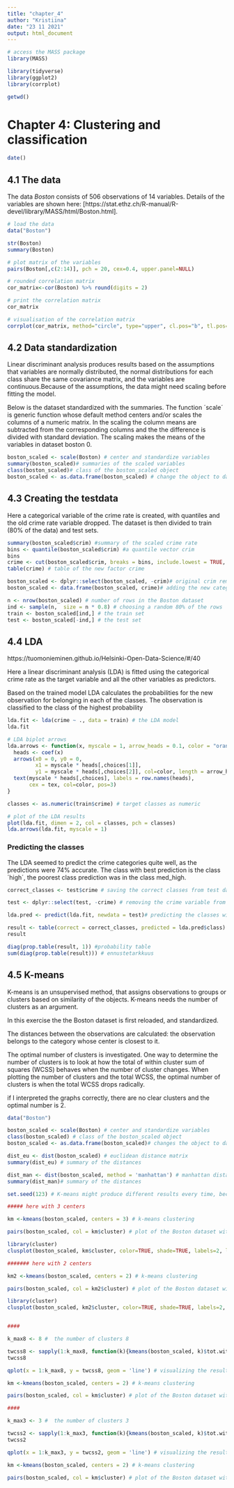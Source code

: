 ```yaml
---
title: "chapter_4"
author: "Kristiina"
date: "23 11 2021"
output: html_document
---
```


```r
# access the MASS package
library(MASS)

library(tidyverse)
library(ggplot2)
library(corrplot)

getwd()

```
# Chapter 4: Clustering and classification

```r
date()
```


## 4.1 The data

The data *Boston* consists of 506 observations of 14 variables. Details of the variables are shown here: [https://stat.ethz.ch/R-manual/R-devel/library/MASS/html/Boston.html]. 

```r

# load the data
data("Boston")

str(Boston)
summary(Boston)

# plot matrix of the variables
pairs(Boston[,c(2:14)], pch = 20, cex=0.4, upper.panel=NULL)

# rounded correlation matrix
cor_matrix<-cor(Boston) %>% round(digits = 2)

# print the correlation matrix
cor_matrix

# visualisation of the correlation matrix
corrplot(cor_matrix, method="circle", type="upper", cl.pos="b", tl.pos="d", tl.cex = 0.6)


```

## 4.2 Data standardization

Linear discriminant analysis produces results based on the assumptions that
variables are normally distributed, the normal distributions for each class share the same covariance matrix, and the variables are continuous.Because of the assumptions, the data might need scaling before fitting the model.

Below is the dataset standardized with the summaries. The function ´scale´ is generic function whose default method centers and/or scales the columns of a numeric matrix. In the scaling the column means are subtracted from the corresponding columns and the the difference is divided with standard deviation. The scaling makes the means of the variables in dataset boston 0. 

```r

boston_scaled <- scale(Boston) # center and standardize variables
summary(boston_scaled)# summaries of the scaled variables
class(boston_scaled)# class of the boston_scaled object
boston_scaled <- as.data.frame(boston_scaled) # change the object to data frame


```
## 4.3 Creating the testdata

Here a categorical variable of the crime rate is created, with quantiles and the old crime rate variable dropped. The dataset is then divided to train (80% of the data) and test sets. 

```r

summary(boston_scaled$crim) #summary of the scaled crime rate
bins <- quantile(boston_scaled$crim) #a quantile vector crim
bins
crime <- cut(boston_scaled$crim, breaks = bins, include.lowest = TRUE, labels = c("low", "med_low", "med_high", "high")) # a categorical variable 'crime'
table(crime) # table of the new factor crime

boston_scaled <- dplyr::select(boston_scaled, -crim)# original crim removed from the dataset
boston_scaled <- data.frame(boston_scaled, crime)# adding the new categorical value to scaled data

n <- nrow(boston_scaled) # number of rows in the Boston dataset 
ind <- sample(n,  size = n * 0.8) # choosing a random 80% of the rows
train <- boston_scaled[ind,] # the train set
test <- boston_scaled[-ind,] # the test set


```



## 4.4 LDA

https://tuomonieminen.github.io/Helsinki-Open-Data-Science/#/40 

Here a linear discriminant analysis (LDA) is fitted using the categorical crime rate as the target variable and all the other variables as predictors.

Based on the trained model LDA calculates the probabilities for the new observation for belonging in each of the classes. The observation is classified to the class of the highest probability

```r

lda.fit <- lda(crime ~ ., data = train) # the LDA model
lda.fit

# LDA biplot arrows
lda.arrows <- function(x, myscale = 1, arrow_heads = 0.1, color = "orange", tex = 0.75, choices = c(1,2)){
  heads <- coef(x)
  arrows(x0 = 0, y0 = 0, 
         x1 = myscale * heads[,choices[1]], 
         y1 = myscale * heads[,choices[2]], col=color, length = arrow_heads)
  text(myscale * heads[,choices], labels = row.names(heads), 
       cex = tex, col=color, pos=3)
}

classes <- as.numeric(train$crime) # target classes as numeric

# plot of the LDA results
plot(lda.fit, dimen = 2, col = classes, pch = classes)
lda.arrows(lda.fit, myscale = 1)


```

### Predicting the classes

The LDA seemed to predict the crime categories quite well, as the predictions were 74% accurate. The class with best prediction is the class ´high´, the poorest class prediction was in the class med_high.


```r

correct_classes <- test$crime # saving the correct classes from test data

test <- dplyr::select(test, -crime) # removing the crime variable from test data

lda.pred <- predict(lda.fit, newdata = test)# predicting the classes with test data

result <- table(correct = correct_classes, predicted = lda.pred$class) #cross tab of the results
result

diag(prop.table(result, 1)) #probability table
sum(diag(prop.table(result))) # ennustetarkkuus

```

## 4.5 K-means

K-means is an unsupervised method, that assigns observations to groups or clusters based on similarity of the objects. K-means needs the number of clusters as an argument.

In this exercise the the Boston dataset is first reloaded, and standardized. 

The distances between the observations are calculated: the observation belongs to the category whose center is closest to it.

The optimal number of clusters is investigated. One way to determine the number of clusters is to look at how the total of within cluster sum of squares (WCSS) behaves when the number of cluster changes. When plotting the number of clusters and the total WCSS, the optimal number of clusters is when the total WCSS drops radically.

if I interpreted the graphs correctly, there are no clear clusters and the optimal number is 2.

```r

data("Boston")

boston_scaled <- scale(Boston) # center and standardize variables
class(boston_scaled) # class of the boston_scaled object
boston_scaled <- as.data.frame(boston_scaled)# changes the object to data frame

dist_eu <- dist(boston_scaled) # euclidean distance matrix
summary(dist_eu) # summary of the distances

dist_man <- dist(boston_scaled, method = 'manhattan') # manhattan distance matrix
summary(dist_man)# summary of the distances

set.seed(123) # K-means might produce different results every time, because it randomly assigns the initial cluster centers. The function set.seed deals with that.

##### here with 3 centers

km <-kmeans(boston_scaled, centers = 3) # k-means clustering

pairs(boston_scaled, col = km$cluster) # plot of the Boston dataset with clusters

library(cluster)
clusplot(boston_scaled, km$cluster, color=TRUE, shade=TRUE, labels=2, lines=0)

####### here with 2 centers

km2 <-kmeans(boston_scaled, centers = 2) # k-means clustering

pairs(boston_scaled, col = km2$cluster) # plot of the Boston dataset with clusters

library(cluster)
clusplot(boston_scaled, km2$cluster, color=TRUE, shade=TRUE, labels=2, lines=0)


####

k_max8 <- 8 #  the number of clusters 8

twcss8 <- sapply(1:k_max8, function(k){kmeans(boston_scaled, k)$tot.withinss}) # the total within sum of squares
twcss8

qplot(x = 1:k_max8, y = twcss8, geom = 'line') # visualizing the results

km <-kmeans(boston_scaled, centers = 2) # k-means clustering

pairs(boston_scaled, col = km$cluster) # plot of the Boston dataset with clusters

####

k_max3 <- 3 #  the number of clusters 3

twcss2 <- sapply(1:k_max3, function(k){kmeans(boston_scaled, k)$tot.withinss}) # the total within sum of squares
twcss2

qplot(x = 1:k_max3, y = twcss2, geom = 'line') # visualizing the results

km <-kmeans(boston_scaled, centers = 2) # k-means clustering

pairs(boston_scaled, col = km$cluster) # plot of the Boston dataset with clusters


```



